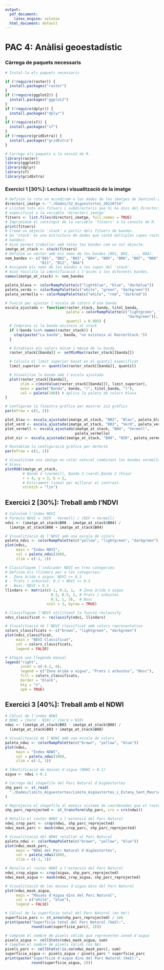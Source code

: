 ```yaml
---
output:
  pdf_document:
    latex_engine: xelatex
  html_document: default
---
```


# PAC 4: Anàlisi geoestadístic

### Càrrega de paquets necessaris

```r
# Instal·la els paquets necessaris

if (!require(raster)) {
  install.packages("raster")
}
if (!require(ggplot2)) {
  install.packages("ggplot2")
}
if (!require(dplyr)) {
  install.packages("dplyr")
}
if (!require(sf)) {
  install.packages("sf")
}
if (!require(gridExtra)) {
  install.packages("gridExtra")
}

# Carrega els paquets a la sessió de R.
library(raster)
library(ggplot2)
library(dplyr)
library(sf)
library(gridExtra)

```

### Exercici 1 [30%]: Lectura i visualització de la imatge

```r

# Definim la ruta on accedirem a les dades de les imatges de Sentinel-2
directori_imatge <- "./Dades/S2_Aiguestortes_20220714"
# Llistem tots els fitxers i subdirectoris que hi ha dins del directori
# especificat a la variable 'directori_imatge'
fitxers <- list.files(directori_imatge, full.names = TRUE)
# Imprimimim el contingut de la variable 'fitxers' a la consola de R.
print(fitxers)
# Creem un objecte 'stack' a partir dels fitxers de bandes.
# Un 'stack' és una estructura de dades que conté múltiples capes raster (les
# bandes).
# Això permet treballar amb totes les bandes com un sol objecte.
imatge_at_stack <- stack(fitxers)
# Definim un vector amb els noms de les bandes (B01, B02, ..., B8A).
nom_bandes <- c("B01", "B02", "B03", "B04", "B05", "B06", "B07", "B08", "B09",
                "B11", "B12", "B8A")
# Assignem els noms de les bandes a les capes del 'stack'.
# Això facilita la identificació i l'accés a les diferents bandes.
names(imatge_at_stack) <- nom_bandes

paleta_blava <- colorRampPalette(c("lightblue", "blue", "darkblue"))
paleta_verda <- colorRampPalette(c("white", "green", "darkgreen"))
paleta_vermella <- colorRampPalette(c("white", "red", "darkred"))

# Funció per ajustar l'escala de colors d'una banda
escala_ajustada <- function(raster_stack, banda, titol_banda,
                            paleta = colorRampPalette(c("lightgreen", "green",
                                                        "darkgreen")),
                            quantil = 0.995) {
  # Comprova si la banda existeix al stack
  if (!banda %in% names(raster_stack)) {
    stop(paste("La banda", banda, "no existeix al RasterStack."))
  }

  # Estableix els valors mínim i màxim de la banda
  raster_stack[[banda]] <- setMinMax(raster_stack[[banda]])

  # Calcula el límit superior basat en el quantil especificat
  limit_superior <- quantile(raster_stack[[banda]], quantil)

  # Visualitza la banda amb l'escala ajustada
  plot(raster_stack[[banda]],
       zlim = c(minValue(raster_stack[[banda]]), limit_superior),
       main = paste("Banda", banda, "(", titol_banda, ")"),
       col = paleta(100)) # Aplica la paleta de colors blava
}

# Configurem la finestra gràfica per mostrar 2x2 gràfics
par(mfrow = c(2, 2))

plot_blau <- escala_ajustada(imatge_at_stack, "B02", "Blau", paleta_blava)
plot_verd <- escala_ajustada(imatge_at_stack, "B03", "Verd", paleta_verda)
plot_vermell <- escala_ajustada(imatge_at_stack, "B04", "Vermell",
                                paleta_vermella)
plot_nir <- escala_ajustada(imatge_at_stack, "B08", "NIR", paleta_vermella)

# Restablim la configuració gràfica per defecte
par(mfrow = c(1, 1))

# Visualitzem una imatge en color natural combinant les bandes vermella, verda i
# blava.
plotRGB(imatge_at_stack,
        # Banda 4 (vermell), Banda 3 (verd),Banda 2 (blau)
        r = 4, g = 3, b = 2,
        # Estirament lineal per millorar el contrast.
        stretch = "lin")

```

## Exercici 2 [30%]: Treball amb l’NDVI

```r

# Calculem l'índex NDVI
# Fòrmula NDVI = (NIR - Vermell) / (NIF + Vermell)
ndvi <- (imatge_at_stack$B08 - imatge_at_stack$B04) /
  (imatge_at_stack$B08 + imatge_at_stack$B04)

# Visualització de l'NDVI amb una escala de colors
paleta_ndvi <- colorRampPalette(c("yellow", "lightgreen", "darkgreen"))
plot(ndvi,
     main = "Índex NDVI",
     col = paleta_ndvi(100),
     zlim = c(-1, 1))

# Classifiquem l'indicador NDVI en tres categories
# Definim els llindars per a les categories:
# - Zona àrida o aigua: NDVI <= 0.2
# - Prats i arbustos: 0.2 < NDVI <= 0.5
# - Bosc: NDVI > 0.5
llindars <- matrix(c(-1, 0.2, 1,  # Zona àrida o aigua
                     0.2, 0.5, 2, # Prats i arbustos
                     0.5, 1, 3),  # Bosc
                   ncol = 3, byrow = TRUE)

# Classifiquem l'NDVI utilitzant la funció reclassify
ndvi_classificat <- reclassify(ndvi, llindars)

# Visualització de l'NDVI classificat amb colors representatius
colors_classificats <- c("brown", "lightgreen", "darkgreen")
plot(ndvi_classificat,
     main = "NDVI Classificat",
     col = colors_classificats,
     legend = FALSE)

# Afegim una llegenda manual
legend("right",
       inset = c(-0.2, 0),
       legend = c("Zona àrida o aigua", "Prats i arbustos", "Bosc"),
       fill = colors_classificats,
       border = "black",
       bty = "n",
       xpd = TRUE)
```

## Exercici 3 [40%]: Treball amb el NDWI

```r

# Càlcul de l'índex NDWI
# NDWI = (Verd - NIR) / (Verd + NIR)
ndwi <- (imatge_at_stack$B03 - imatge_at_stack$B08) /
  (imatge_at_stack$B03 + imatge_at_stack$B08)

# Visualització de l'NDWI amb una escala de colors
paleta_ndwi <- colorRampPalette(c("brown", "yellow", "blue"))
plot(ndwi,
     main = "Índex NDWI",
     col = paleta_ndwi(100),
     zlim = c(-1, 1))

# Identificació de masses d'aigua (NDWI > 0.1)
aigua <- ndwi > 0.1

# Carrega del shapefile del Parc Natural d'Aigüestortes
shp_parc <- st_read(
  "./Dades/limits_Aiguestortes/Limite_Aigüastortes_i_Estany_Sant_Maurici.shp"
)

# Reprojecta el shapefile al mateix sistema de coordenades que el raster
shp_parc_reprojected <- st_transform(shp_parc, crs = crs(ndwi))

# Retalla el raster NDWI a l'extensió del Parc Natural
ndwi_crop_parc <- crop(ndwi, shp_parc_reprojected)
ndwi_mask_parc <- mask(ndwi_crop_parc, shp_parc_reprojected)

# Visualització del NDWI retallat al Parc Natural
paleta_ndwi <- colorRampPalette(c("brown", "yellow", "blue"))
plot(ndwi_mask_parc,
     main = "NDWI del Parc Natural d'Aigüestortes",
     col = paleta_ndwi(100),
     zlim = c(-1, 1))

# Retalla el raster NDWI a l'extensió del Parc Natural
ndwi_crop_aigua <- crop(aigua, shp_parc_reprojected)
ndwi_mask_aigua <- mask(ndwi_crop_aigua, shp_parc_reprojected)

# Visualització de les masses d'aigua dins del Parc Natural
plot(ndwi_mask_aigua,
     main = "Masses d'Aigua dins del Parc Natural",
     col = c("white", "blue"),
     legend = FALSE)

# Càlcul de la superfície total del Parc Natural (en km²)
superficie_parc <- st_area(shp_parc_reprojected) / 1e6
print(paste("Superfície total del Parc Natural (km2):",
            round(sum(superficie_parc), 2)))

# Comptem el nombre de píxels vàlids que representen zoned d'aigua
pixels_aigua <- cellStats(ndwi_mask_aigua, sum)
# Comptem el nombre de píxels vàlids (no NA)
pixels_parc <- cellStats(!is.na(ndwi_mask_parc), sum)
superficie_aigua <- pixels_aigua / pixels_parc * superficie_parc
print(paste("Superfície d'aigua dins del Parc Natural (km2):",
            round(superficie_aigua, 2)))
```
